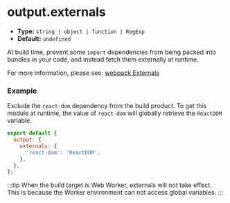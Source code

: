# output.externals

- **Type:** `string | object | function | RegExp`
- **Default:** `undefined`

At build time, prevent some `import` dependencies from being packed into bundles in your code, and instead fetch them externally at runtime.

For more information, please see: [webpack Externals](https://webpack.js.org/configuration/externals/)

### Example

Exclude the `react-dom` dependency from the build product. To get this module at runtime, the value of `react-dom` will globally retrieve the `ReactDOM` variable.

```js
export default {
  output: {
    externals: {
      'react-dom': 'ReactDOM',
    },
  },
};
```

:::tip
When the build target is Web Worker, externals will not take effect. This is because the Worker environment can not access global variables.
:::
